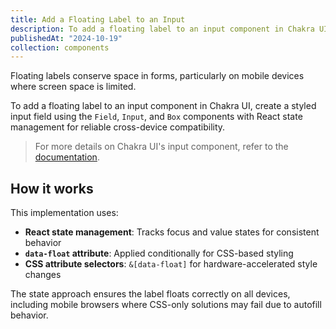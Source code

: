 ```yaml
---
title: Add a Floating Label to an Input
description: To add a floating label to an input component in Chakra UI...
publishedAt: "2024-10-19"
collection: components
---
```


Floating labels conserve space in forms, particularly on mobile devices where
screen space is limited.

To add a floating label to an input component in Chakra UI, create a styled
input field using the `Field`, `Input`, and `Box` components with React state
management for reliable cross-device compatibility.

<ExampleTabs name="input-with-floating-label" />

> For more details on Chakra UI's input component, refer to the
> [documentation](/docs/components/input).

## How it works

This implementation uses:

- **React state management**: Tracks focus and value states for consistent
  behavior
- **`data-float` attribute**: Applied conditionally for CSS-based styling
- **CSS attribute selectors**: `&[data-float]` for hardware-accelerated style
  changes

The state approach ensures the label floats correctly on all devices, including
mobile browsers where CSS-only solutions may fail due to autofill behavior.
